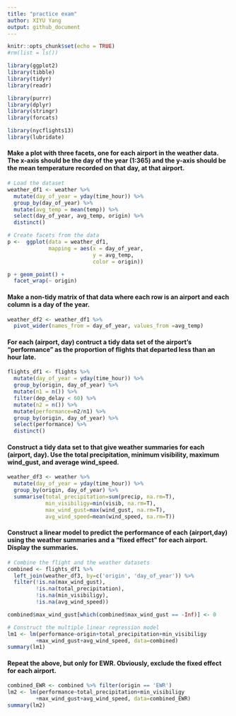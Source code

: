 ```yaml
---
title: "practice exam"
author: XIYU Yang
output: github_document
---
```


```r
knitr::opts_chunk$set(echo = TRUE)
#rm(list = ls())

library(ggplot2)
library(tibble)
library(tidyr)
library(readr)

library(purrr)
library(dplyr)
library(stringr)
library(forcats)

library(nycflights13)
library(lubridate)
```

#### Make a plot with three facets, one for each airport in the weather data. The x-axis should be the day of the year (1:365) and the y-axis should be the mean temperature recorded on that day, at that airport.

```r
# Load the dataset
weather_df1 <- weather %>% 
  mutate(day_of_year = yday(time_hour)) %>% 
  group_by(day_of_year) %>% 
  mutate(avg_temp = mean(temp)) %>% 
  select(day_of_year, avg_temp, origin) %>% 
  distinct()

# Create facets from the data
p <-  ggplot(data = weather_df1,
             mapping = aes(x = day_of_year,
                           y = avg_temp,
                           color = origin))

p + geom_point() +
  facet_wrap(~ origin)
```

#### Make a non-tidy matrix of that data where each row is an airport and each column is a day of the year.

```r
weather_df2 <- weather_df1 %>% 
  pivot_wider(names_from = day_of_year, values_from =avg_temp)
```

#### For each (airport, day) contruct a tidy data set of the airport's "performance" as the proportion of flights that departed less than an hour late.

```r
flights_df1 <- flights %>% 
  mutate(day_of_year = yday(time_hour)) %>% 
  group_by(origin, day_of_year) %>% 
  mutate(n1 = n()) %>% 
  filter(dep_delay < 60) %>% 
  mutate(n2 = n()) %>% 
  mutate(performance=n2/n1) %>% 
  group_by(origin, day_of_year) %>% 
  select(performance) %>% 
  distinct()
```

#### Construct a tidy data set to that give weather summaries for each (airport, day). Use the total precipitation, minimum visibility, maximum wind_gust, and average wind_speed.

```r
weather_df3 <- weather %>% 
  mutate(day_of_year = yday(time_hour)) %>% 
  group_by(origin, day_of_year) %>% 
  summarise(total_precipitation=sum(precip, na.rm=T),
            min_visibiligy=min(visib, na.rm=T),
            max_wind_gust=max(wind_gust, na.rm=T),
            avg_wind_speed=mean(wind_speed, na.rm=T))
```

#### Construct a linear model to predict the performance of each (airport,day) using the weather summaries and a "fixed effect" for each airport. Display the summaries.

```r
# Combine the flight and the weather datasets
combined <- flights_df1 %>% 
  left_join(weather_df3, by=c('origin', 'day_of_year')) %>% 
  filter(!is.na(max_wind_gust),
         !is.na(total_precipitation),
         !is.na(min_visibiligy),
         !is.na(avg_wind_speed))

combined$max_wind_gust[which(combined$max_wind_gust == -Inf)] <- 0

# Construct the multiple linear regression model
lm1 <- lm(performance~origin+total_precipitation+min_visibiligy
         +max_wind_gust+avg_wind_speed, data=combined)
summary(lm1)
```

#### Repeat the above, but only for EWR. Obviously, exclude the fixed effect for each airport.

```r
combined_EWR <- combined %>% filter(origin == 'EWR')
lm2 <- lm(performance~total_precipitation+min_visibiligy
         +max_wind_gust+avg_wind_speed, data=combined_EWR)
summary(lm2)
```





